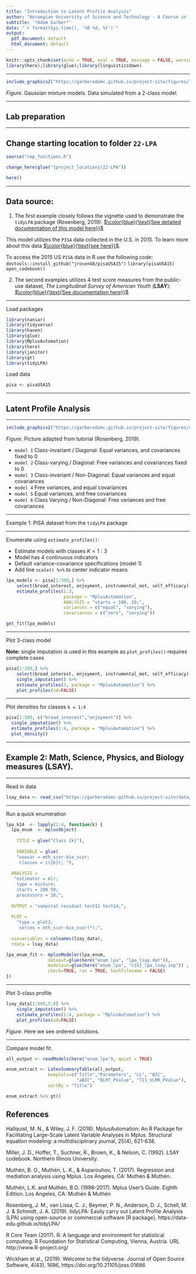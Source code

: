 ```yaml
---
title: "Introduction to Latent Profile Analysis"
author: "Norwegian University of Science and Technology - A Course in `MplusAutomation`"
subtitle: '*Adam Garber*'
date: "`r format(Sys.time(), '%B %d, %Y')`"
output:
  pdf_document: default
  html_document: default
---
```


```r
knitr::opts_chunk$set(echo = TRUE, eval = TRUE, message = FALSE, warning = FALSE)
library(here);library(glue);library(linguisticsdown)
```

______________________________________________

```r

include_graphics2("https://garberadamc.github.io/project-site/figures/lpa_mix_density.png")
```

*Figure*. Gaussian mixture models. Data simulated from a 2-class model. 

______________________________________________

## Lab preparation

______________________________________________

## Change starting location to folder `22-LPA`
```r

source("rep_functions.R")

change_here(glue("{project_location}/22-LPA"))

here()

```

______________________________________________

## Data source:

1. The first example closely follows the vignette used to demonstrate the `tidyLPA` package (Rosenberg, 2019): [$\color{blue}{\text{See detailed documentation of this model here}}$](https://data-edu.github.io/tidyLPA/articles/Introduction_to_tidyLPA.html)

This model utilizes the `PISA` data collected in the U.S. in 2015. To learn more about this data [$\color{blue}{\text{see here}}$](http://www.oecd.org/pisa/data/). 

To access the 2015 US `PISA` data in R use the following code:
`devtools::install_github("jrosen48/pisaUSA15")`
`library(pisaUSA15)`
`open_codebook()`

2. The second examples utilizes 4 test score measures from the public-use dataset, *The Longitudinal Survey of American Youth* (**LSAY**):  [$\color{blue}{\text{See documentation here}}$](https://www.lsay.org/)

______________________________________________

Load packages
```r

library(naniar)
library(tidyverse)
library(haven)
library(glue)
library(MplusAutomation)
library(here)
library(janitor)
library(gt)
library(tidyLPA)

```

Load data
```r
pisa <- pisaUSA15
```

___________________________________

## Latent Profile Analysis 

___________________________________

```r

include_graphics2("https://garberadamc.github.io/project-site/figures/var_covar_matrix.png")

```

*Figure*. Picture adapted from tutorial (Rosenberg, 2019).

- `model 1` Class-invariant / Diagonal: Equal variances, and covariances fixed to 0
- `model 2` Class-varying / Diagonal: Free variances and covariances fixed to 0
- `model 3` Class-invariant / Non-Diagonal: Equal variances and equal covariances
- `model 4` Free variances, and equal covariances
- `model 5` Equal variances, and free covariances 
- `model 6` Class Varying / Non-Diagonal: Free variances and free covariances

___________________________________

Example 1: PISA dataset from the `tidyLPA` package

___________________________________

Enumerate using `estimate_profiles()`:

- Estimate models with classes $K = 1:3$
- Model has 4 continuous indicators
- Default variance-covariance specifications (model 1)
- Add line `scale() %>%` to center indicator means

```r
lpa_models <- pisa[1:500,] %>%
    select(broad_interest, enjoyment, instrumental_mot, self_efficacy) %>%
    estimate_profiles(1:3,
                      package = "MplusAutomation",
                      ANALYSIS = "starts = 100, 20;",
                      variances = c("equal", "varying"),
                      covariances = c("zero", "varying"))

get_fit(lpa_models)
```

___________________________________

Plot 3-class model

**Note:** single imputation is used in this example as `plot_profiles()` requires complete cases
```r
pisa[1:200,] %>%
    select(broad_interest, enjoyment, instrumental_mot, self_efficacy) %>%
    single_imputation() %>%
    estimate_profiles(3, package = "MplusAutomation") %>% 
    plot_profiles(sd=FALSE)
```

___________________________________

Plot densities for classes `k = 1:4`
```r

pisa[1:500, c("broad_interest","enjoyment")] %>%
  single_imputation() %>%
  estimate_profiles(1:4, package = "MplusAutomation") %>%
  plot_density()

```

___________________________________

## Example 2: Math, Science, Physics, and Biology measures (LSAY).

___________________________________


Read in data 
```r

lsay_data <- read_csv("https://garberadamc.github.io/project-site/data/lsay_lab10.2_lpa.csv")

```

___________________________________

Run a quick enumeration 
```r

lpa_k14  <- lapply(1:4, function(k) {
  lpa_enum  <- mplusObject(
      
    TITLE = glue("Class {k}"), 
  
    VARIABLE = glue(
    "usevar = mth_scor-bio_scor;
     classes = c({k}); "),
  
  ANALYSIS = 
   "estimator = mlr; 
    type = mixture;
    starts = 200 50; 
    processors = 10;",
  
  OUTPUT = "sampstat residual tech11 tech14;",
  
  PLOT = 
    "type = plot3; 
     series = mth_scor-bio_scor(*);",
  
  usevariables = colnames(lsay_data),
  rdata = lsay_data)

lpa_enum_fit <- mplusModeler(lpa_enum, 
                dataout=glue(here("enum_lpa", "lpa_lsay.dat")),
                modelout=glue(here("enum_lpa", "c{k}_lpa_lsay.inp")) ,
                check=TRUE, run = TRUE, hashfilename = FALSE)
})

```

___________________________________

Plot 3-class profile
```r
lsay_data[1:500,5:8] %>%
    single_imputation() %>%
    estimate_profiles(1:4, package = "MplusAutomation") %>% 
    plot_profiles(sd=FALSE)
```

*Figure.* Here we see ordered solutions.

___________________________________

Compare model fit.
```r
all_output <- readModels(here("enum_lpa"), quiet = TRUE)

enum_extract <- LatexSummaryTable(all_output,                         
                keepCols=c("Title","Parameters", "LL", "BIC",         
                           "aBIC", "BLRT_PValue", "T11_VLMR_PValue"), 
                sortBy = "Title")                                     

enum_extract %>% gt()
```


## References

Hallquist, M. N., & Wiley, J. F. (2018). MplusAutomation: An R Package for Facilitating Large-Scale Latent Variable Analyses in Mplus. Structural equation modeling: a multidisciplinary journal, 25(4), 621-638.

Miller, J. D., Hoffer, T., Suchner, R., Brown, K., & Nelson, C. (1992). LSAY codebook. Northern Illinois University.

Muthén, B. O., Muthén, L. K., & Asparouhov, T. (2017). Regression and mediation analysis using Mplus. Los Angeles, CA: Muthén & Muthén.

Muthén, L.K. and Muthén, B.O. (1998-2017).  Mplus User’s Guide.  Eighth Edition. Los Angeles, CA: Muthén & Muthén

Rosenberg, J. M., van Lissa, C. J., Beymer, P. N., Anderson, D. J., Schell, M. J. & Schmidt, J. A. (2019). tidyLPA: Easily carry out Latent Profile Analysis (LPA) using open-source or commercial software [R package]. https://data-edu.github.io/tidyLPA/

R Core Team (2017). R: A language and environment for statistical computing. R Foundation for Statistical Computing, Vienna, Austria. URL http://www.R-project.org/

Wickham et al., (2019). Welcome to the tidyverse. Journal of Open Source Software, 4(43), 1686, https://doi.org/10.21105/joss.01686